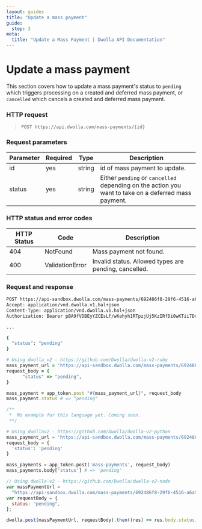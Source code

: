 ```yaml
---
layout: guides
title: "Update a mass payment"
guide:
  step: 3
meta:
  title: "Update a Mass Payment | Dwolla API Documentation"
---
```


# Update a mass payment

This section covers how to update a mass payment's status to `pending` which triggers processing on a created and deferred mass payment, or `cancelled` which cancels a created and deferred mass payment.

### HTTP request

> `POST https://api.dwolla.com/mass-payments/{id}`

### Request parameters

| Parameter | Required | Type   | Description                                                                                          |
| --------- | -------- | ------ | ---------------------------------------------------------------------------------------------------- |
| id        | yes      | string | id of mass payment to update.                                                                        |
| status    | yes      | string | Either `pending` or `cancelled` depending on the action you want to take on a deferred mass payment. |

### HTTP status and error codes

| HTTP Status | Code            | Description                                           |
| ----------- | --------------- | ----------------------------------------------------- |
| 404         | NotFound        | Mass payment not found.                               |
| 400         | ValidationError | Invalid status. Allowed types are pending, cancelled. |

### Request and response

```bash
POST https://api-sandbox.dwolla.com/mass-payments/692486f8-29f6-4516-a6a5-c69fd2ce854c
Accept: application/vnd.dwolla.v1.hal+json
Content-Type: application/vnd.dwolla.v1.hal+json
Authorization: Bearer pBA9fVDBEyYZCEsLf/wKehyh1RTpzjUj5KzIRfDi0wKTii7DqY

...

{
  "status": "pending"
}
```

```ruby
# Using dwolla_v2 - https://github.com/Dwolla/dwolla-v2-ruby
mass_payment_url = 'https://api-sandbox.dwolla.com/mass-payments/692486f8-29f6-4516-a6a5-c69fd2ce854c'
request_body = {
      "status" => "pending",
}

mass_payment = app_token.post "#{mass_payment_url}", request_body
mass_payment.status # => "pending"
```

```php
/**
 *  No example for this language yet. Coming soon.
 **/
```

```python
# Using dwollav2 - https://github.com/Dwolla/dwolla-v2-python
mass_payment_url = 'https://api-sandbox.dwolla.com/mass-payments/692486f8-29f6-4516-a6a5-c69fd2ce854c'
request_body = {
  'status': 'pending'
}

mass_payments = app_token.post('mass-payments', request_body)
mass_payments.body['status'] # => 'pending'
```

```javascript
// Using dwolla-v2 - https://github.com/Dwolla/dwolla-v2-node
var massPaymentUrl =
  "https://api-sandbox.dwolla.com/mass-payments/692486f8-29f6-4516-a6a5-c69fd2ce854c";
var requestBody = {
  status: "pending",
};

dwolla.post(massPaymentUrl, requestBody).then((res) => res.body.status); // => "pending"
```
